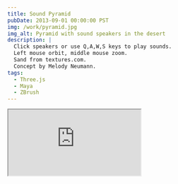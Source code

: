```yaml
---
title: Sound Pyramid
pubDate: 2013-09-01 00:00:00 PST
img: /work/pyramid.jpg
img_alt: Pyramid with sound speakers in the desert
description: |
  Click speakers or use Q,A,W,S keys to play sounds.
  Left mouse orbit, middle mouse zoom.
  Sand from textures.com.
  Concept by Melody Neumann.
tags:
  - Three.js
  - Maya
  - ZBrush
---
```


<Iframe src="https://davidlyons.dev/pyramid/" />

Earlier Maya vector renderer with interactivity in Flash:

![Flash Sound Pyramid](/work/pyramid-flash.jpg)
